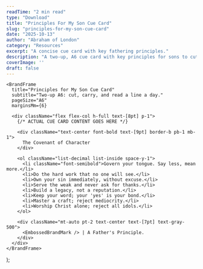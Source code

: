 ```yaml
---
readTime: "2 min read"
type: "Download"
title: "Principles For My Son Cue Card"
slug: "principles-for-my-son-cue-card"
date: "2025-10-13"
author: "Abraham of London"
category: "Resources"
excerpt: "A concise cue card with key fathering principles."
description: "A two-up, A6 cue card with key principles for sons to cut, carry, and read daily."
coverImage: ''
draft: false
---
```



    <BrandFrame
      title="Principles for My Son Cue Card"
      subtitle="Two-up A6: cut, carry, and read a line a day."
      pageSize="A6"
      marginsMm={6}

> 
      <div className="flex flex-col h-full text-[8pt] p-1">
        {/* ACTUAL CUE CARD CONTENT GOES HERE */}

        <div className="text-center font-bold text-[9pt] border-b pb-1 mb-1">
          The Covenant of Character
        </div>

        <ol className="list-decimal list-inside space-y-1">
          <li className="font-semibold">Govern your tongue. Say less, mean more.</li>
          <li>Do the hard work that no one will see.</li>
          <li>Own your sin immediately, without excuse.</li>
          <li>Serve the weak and never ask for thanks.</li>
          <li>Build a legacy, not a reputation.</li>
          <li>Keep your word; your 'yes' is your bond.</li>
          <li>Master a craft; reject mediocrity.</li>
          <li>Worship Christ alone; reject all idols.</li>
        </ol>

        <div className="mt-auto pt-2 text-center text-[7pt] text-gray-500">
          <EmbossedBrandMark /> | A Father's Principle.
        </div>
      </div>
    </BrandFrame>
  );


